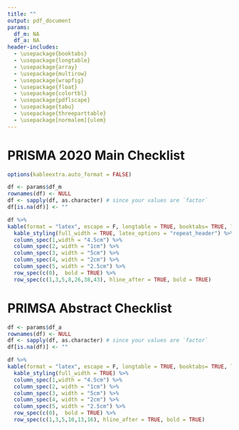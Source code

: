 ```yaml
---
title: ""
output: pdf_document
params:
  df_m: NA
  df_a: NA
header-includes:
  - \usepackage{booktabs}
  - \usepackage{longtable}
  - \usepackage{array}
  - \usepackage{multirow}
  - \usepackage{wrapfig}
  - \usepackage{float}
  - \usepackage{colortbl}
  - \usepackage{pdflscape}
  - \usepackage{tabu}
  - \usepackage{threeparttable}
  - \usepackage[normalem]{ulem}
---
```


# PRISMA 2020 Main Checklist

``` r
options(kableextra.auto_format = FALSE)

df <- params$df_m
rownames(df) <- NULL
df <- sapply(df, as.character) # since your values are `factor`
df[is.na(df)] <- ""

df %>%
kable(format = "latex", escape = F, longtable = TRUE, booktabs= TRUE, linesep = "\\addlinespace") %>%
  kable_styling(full_width = TRUE, latex_options = "repeat_header") %>%
  column_spec(1,width = "4.5cm") %>%
  column_spec(2, width = "1cm") %>%
  column_spec(3, width = "5cm") %>%
  column_spec(4, width = "2cm") %>%
  column_spec(5, width = "2.5cm") %>%
  row_spec(c(0),  bold = TRUE) %>%
  row_spec(c(1,3,5,8,26,38,43), hline_after = TRUE, bold = TRUE)

```

\pagebreak

# PRIMSA Abstract Checklist

``` r

df <- params$df_a
rownames(df) <- NULL
df <- sapply(df, as.character) # since your values are `factor`
df[is.na(df)] <- ""

df %>% 
kable(format = "latex", escape = F, longtable = TRUE, booktabs= TRUE, linesep = "\\addlinespace") %>% 
  kable_styling(full_width = TRUE) %>%
  column_spec(1,width = "4.5cm") %>%
  column_spec(2, width = "1cm") %>%
  column_spec(3, width = "5cm") %>%
  column_spec(4, width = "2cm") %>%
  column_spec(5, width = "2.5cm") %>%
  row_spec(c(0),  bold = TRUE) %>%
  row_spec(c(1,3,5,10,13,16), hline_after = TRUE, bold = TRUE)

```
